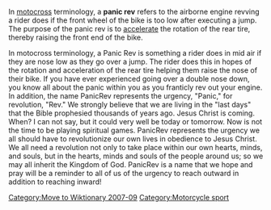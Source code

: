 [[Category:Move to Wiktionary 2007-09]]
In [[motocross]] terminology, a '''panic rev''' refers to the airborne engine revving a rider does if the front wheel of the bike is too low after executing a jump. The purpose of the panic rev is to [[accelerate]] the rotation of the rear tire, thereby raising the front end of the bike.

{{unreferenced|date=September 2007}} 
{{Importance|date=September 2007}}
[[Category:Motorcycle sport]]
In motocross terminology, a Panic Rev is something a rider does in mid air if they are nose low as they go over a jump. The rider does this in hopes of the rotation and acceleration of the rear tire helping them raise the nose of their bike. If you have ever experienced going over a double nose down, you know all about the panic within you as you franticly rev out your engine. In addition, the name PanicRev represents the urgency, "Panic," for revolution, "Rev." We strongly believe that we are living in the "last days" that the Bible prophesied thousands of years ago. Jesus Christ is coming. When? I can not say, but it could very well be today or tomorrow. Now is not the time to be playing spiritual games. PanicRev represents the urgency we all should have to revolutionize our own lives in obedience to Jesus Christ. We all need a revolution not only to take place within our own hearts, minds, and souls, but in the hearts, minds and souls of the people around us; so we may all inherit the Kingdom of God. PanicRev is a name that we hope and pray will be a reminder to all of us of the urgency to reach outward in addition to reaching inward!